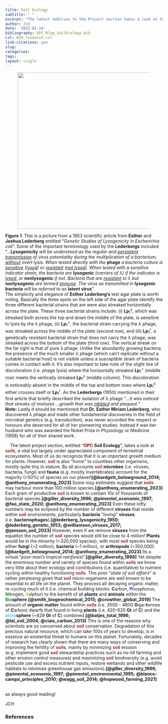 ```yaml
---
title: Soil Ecology
subtitle: " "
excerpt: "The latest addition to the Project section takes a look at the one of the most important and under appreciated components of OPC, namely its soil. This invaluable resource is home to most of the biodiversity found on the planet. Although our understanding of soil ecology is somewhat rudimentary, what we do know is really quite fascinating and essential reading."
author: JCH
date: '2025-01-24'
bibliography: OPC_Blog_SoilEcology.bib
csl: NIH_research.csl
link-citations: yes
slug:
categories:
tags:
layout: single
---
```


<style>

/* =============================== */
/*          CSS for Links          */
/* =============================== */

a.one:link {color: rgb(0, 0, 200);}
a.one:visited {color: rgb(192, 20, 172);}
a.one:hover {color: rgb(255, 20, 100);}

/* =============================== */
/*           CSS for Text          */
/* =============================== */

#Blk { font-weight: bold; color: rgb(0, 0, 0); }
#Red { font-weight: bold; color: rgb(255, 10, 20); }
#Red2 { font-weight: bold; color: rgb(255, 50, 50); }
#Dred { font-weight: bold; color: rgb(175, 0, 0); }
#Or { font-weight: bold; color: rgb(255, 140, 0); }
#Or2 { font-weight: bold; color: rgb(245, 180, 0); }
#Gold { font-weight: bold; color: rgb(230, 190, 0); }
#Ly { font-weight: bold; color: rgb(225, 200, 0); }
#Y1 { font-weight: bold; color: rgb(255, 225, 100); }
#Y2 { font-weight: bold; color: rgb(225, 200, 50); }
#GrY { font-weight: bold; color: rgb(240, 240, 0); }
#Grod { font-weight: bold; color: rgb(200, 160, 40); }
#Gr1 { font-weight: bold; color: rgb(25, 200, 25); }
#Gr2 { font-weight: bold; color: rgb(25, 150, 25); }
#Gr3 { font-weight: bold; color: rgb(25, 100, 25); }
#Moss { font-weight: bold; color: rgb(80, 210, 100); }
#BGr { font-weight: bold; color: rgb(67, 205, 170); }
#Teal { font-weight: bold; color: rgb(60, 180, 180); }
#Teal2 { font-weight: bold; color: rgb(60, 100, 200); }
#Blue { font-weight: bold; color: blue; }
#SkyB { font-weight: bold; color: rgb(104, 207, 240); }
#Cb { font-weight: bold; color: rgb(0, 123, 167); }
#Glacialb { font-weight: bold; color: rgb(54, 139, 193); }
#Db2 { font-weight: bold; color: rgb(0, 0, 100); }
#Lb1 { font-weight: bold; color: rgb(50, 215, 255); }
#Lb2 { font-weight: bold; color: rgb(50, 155, 255); }
#Lb3 { font-weight: bold; color: rgb(50, 115, 255); }
#Violet { font-weight: bold; color: rgb(180, 73, 255); }
#V2 { font-weight: bold; color: rgb(183, 137, 211); }
#Purple { font-weight: bold; color: rgb(150, 0, 255); }
#Dpurp { font-weight: bold; color: rgb(95, 0, 161); }
#Magenta { font-weight: bold; color: rgb(255, 0, 255); }
#Coral { font-weight: bold; color: rgb(255, 127, 80); }
#Salmon { font-weight: bold; color: rgb(255, 140, 160); }
#Crim { font-weight: bold; color: rgb(220, 20, 60); }
#Rasp { font-weight: bold; color: rgb(227, 11, 92); }
#Lgray { font-weight: bold; color: rgb(220, 220, 220); }
#Silver { font-weight: bold; color: rgb(192, 192, 192); }
#Gray { font-weight: bold; color: rgb(155, 155, 155); }
#Gray2 { font-weight: bold; color: rgb(215, 200, 200); }
#Dgray { font-weight: bold; color: rgb(95, 95, 95); }
#Br { font-weight: bold; color: rgb(165, 42, 42); }
#Rust { font-weight: bold; color: rgb(183, 65, 14); }
#Dbr { font-weight: bold; color: rgb(100, 20, 20); }
#Zinc { font-weight: bold; color: rgb(140, 209, 187); }
#Zinc2 { font-weight: bold; color: rgb(0, 102, 102); }

</style>


<!------------------------------------------------>
<!------------ FIG 1 - Lambda Phage  ------------->
<!------------------------------------------------>
<div>

<figure align=center>
<img src="images/Lambda_phage.jpg" alt="" width="500px"/>
</figure>

<b>Figure 1</b>. This is a picture from a 1953 scientific article from <b>Esther</b> and <b>Joshua Lederberg</b> entitled &ldquo;<i>Genetic Studies of Lysogenicity in Escherichia coli</i>&rdquo;. Some of the important terminology used by the <b>Lederbergs</b> included &ldquo;...<b>Lysogenicity</b> <i>will be understood as the regular and <u>persistent transmission</u> of virus potentiality during the multiplication of a bacterium, <u>without</u> overt lysis. When tested directly with the</i> <b>phage</b> <i>a bacteria culture is <u>sensitive</u> (<u>lysed</u>) or <u>resistant</u> (<u>not lysed</u>). When tested with a sensitive indicator strain, the bacteria are</i> <b>lysogenic</b> <i>(carriers of &lambda;) if the indicator is <u>lysed</u>, or</i> <b>nonlysogenic</b> <i>if not. Bacteria that are <u>resistant</u> to &lambda; but</i> <b>nonlysogenic</b> <i>are termed <u>immune</u>. The virus as transmitted in</i> <b>lysogenic bacteria</b> <i>will be referred to as</i> <b>latent virus</b>&rdquo;.  
The simplicity and elegance of <b>Esther Lederberg's</b> test agar plate is worth noting. Basically the three spots on the left side of the agar plate identify the three different bacterial strains that are were also streaked horizontally across the plate. These three bacterial strains include: (i) <b>Lp</b><sub>1</sub><sup>s</sup>, which was streaked both across the top and down the middle of the plate, is sensitive to lysis by the &lambda; phage, (ii) <b>Lp</b><sub>1</sub><sup>+</sup>, the bacterial strain carrying the &lambda; phage, was streaked across the middle of the plate (second row), and (iii) <b>Lp</b><sub>1</sub><sup>r</sup>, a genetically resistant bacterial strain that does not carry the &lambda; phage, was streaked across the bottom of the plate (third row). The vertical streak on the far right is that of pure &lambda; phage. Unlike the abundantly growing bacteria the presence of the much smaller &lambda; phage (which can't replicate without a suitable bacterial host) is not visible unless a susceptible strain of bacteria comes in contact with it. It's also important to take note of the slight line of discoloration (i.e. phage lysis) where the horizontally streaked <b>Lp</b><sub>1</sub><sup>+</sup> (middle row) meets the vertically streaked <b>Lp</b><sub>1</sub><sup>s</sup> (middle column). This discoloration is noticeably absent in the middle of the top and bottom rows where <b>Lp</b><sub>1</sub><sup>s</sup> either crosses itself or <b>Lp</b><sub>1</sub><sup>r</sup>. As the <b>Lederbergs</b> (1950) mentioned in their first article that briefly described the isolation of &lambda; phage "<i>...it was noticed that streaks of mixtures ...growth that was <u>nibbled</u> and plaqued.</i>"  
<b>Note:</b> Lastly it should be mentioned that <b>Dr. Esther Miriam Lederberg</b>, who discovered &lambda; phage and made other fundamental discoveries in the field of microbial genetics (e.g. transduction), was never accorded the respect or honours she deserved for all of her pioneering studies. Instead it was her husband who was awarded the Nobel Prize in Physiology or Medicine (1958) for all of their shared work.  

</div>
<!---------------------------------------------->
<!-------- END - FIG 1 - Lambda Phage  --------->
<!---------------------------------------------->

&nbsp; &nbsp; The latest project section, entitled &ldquo;<span id="Dred">OPC</span> **Soil Ecology**&rdquo;, takes a look at <span id="Br">soils</span>, a vital but largely under appreciated component of terrestrial ecosystems. Most of us do recognize that it is an important growth medium for plants. However, <span id="Br">soil</span> is also &ldquo;*home*&rdquo; to countless other organisms, mostly quite tiny in stature. By all accounts <span id="Br">soil</span> **microbes** (i.e. viruses, bacteria, fungi) and **fauna** (e.g. mostly invertebrates) account for the majority (>50%) of species on our planet!**[@bardgett_belowground_2014; @anthony_enumerating_2023]** Some rosy estimates suggest that <span id="Br">soils</span> may harbour more than 100 million species.**[@anthony_enumerating_2023]** Each gram of productive <span id="Br">soil</span> is known to contain 10s of thousands of bacterial species.**[@giller_diversity_1996; @pimentel_economic_1997; @fao_state_2020; @anthony_enumerating_2023]** Even these lofty numbers may be eclipsed by the number of different **viruses** that reside within <span id="Br">soil</span> environments, particularly **bacteria** "*loving*" **viruses** (i.e. **bacteriophages**).**[@lederberg_lysogenicity_1950; @lederberg_genetic_1953; @williamson_viruses_2017; @jansson_soil_2023]** However, even if we remove **viruses** from the equation the number of <span id="Br">soil</span> species would still be close to 4 million! **Plants** would be in the minority (~320,000 species), with most <span id="Br">soil</span> species being either **fungi** (~2 million), **bacteria** (~1 million), or **arthropods** (~350,000).**[@bardgett_belowground_2014; @anthony_enumerating_2023]** Its a virtual "*poor-man's tropical rainforest*".**[@giller_diversity_1996]** Yet despite the enormous number and variety of species found within <span id="Br">soils</span> we know very little about their ecology and contributions (i.e. quantitative) to nutrient cycling within healthy functioning <span id="Br">soils</span>. This poor "*state of soil affairs*" is rather perplexing given that <span id="Br">soil</span> micro-organisms are well known to be essential to all life on the planet. They process all decaying organic matter, re-cycling much of it (i.e. chemical building blocks: **C**arbon, <span id="Purple">P</span>hosphorus, <span id="Gr2">N</span>itrogen, <span id="Gold">S</span>ulphur) to the benefit of all **plants** and **animals** within the <span id="Gr2">Bio</span>**sphere**.**[@smith_biogeochemical_2015; @crowther_global_2019]** The amount of **organic matter** found within <span id="Br">soils</span> (i.e. 3500 - 4800 **G**iga-**t**onnes of **C**arbon) dwarfs that found in living **plants** (i.e. 420-620 **Gt** of **C**) and the <span id="Lb1">atmo</span>**sphere** (~829 **Gt** of **C**) combined.**[@batjes_total_1996; @lal_soil_2004; @ciais_carbon_2013]** This is one of the reasons why scientists are so concerned about <span id="Br">soil</span> conservation. Degradation of this precious natural resource, which can take 100s of years to develop, is in essence an existential threat to humans on this planet. Fortunately, decades of research has clearly shown that there are many ways of conserving and improving the fertility of <span id="Br">soils</span>, mainly by minimizing <span id="Br">soil</span> erosion (e.g. implement good <span id="Br">soil</span> stewardship practices such as no-till farming and other erosion control measures) and maximizing <span id="Br">soil</span> biodiversity (e.g. avoid pesticide use and excess nutrient inputs, restore wetlands and other wildlife habitats to minimize greenhouse gas emissions).**[@giller_diversity_1996; @pimentel_economic_1997; @pimentel_environmental_1995; @blanco-canqui_principles_2010; @wagg_soil_2014; @hopwood_farming_2021]** 

<br>
as always good reading!  

JCH


### References  



